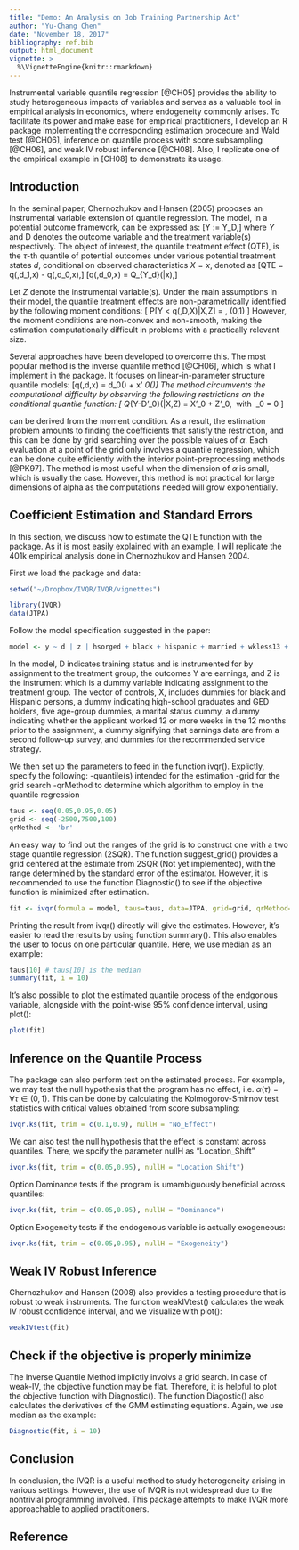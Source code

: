 ```yaml
---
title: "Demo: An Analysis on Job Training Partnership Act"
author: "Yu-Chang Chen"
date: "November 18, 2017"
bibliography: ref.bib
output: html_document
vignette: >
  %\VignetteEngine{knitr::rmarkdown}
---
```


Instrumental variable quantile regression [@CH05] provides the ability to study heterogeneous impacts of variables and serves as a valuable tool in empirical analysis in economics, where endogeneity commonly arises. To facilitate its power and make ease for empirical practitioners, I develop an R package implementing the corresponding estimation procedure and Wald test [@CH06], inference on quantile process with score subsampling [@CH06], and weak IV robust inference [@CH08]. Also, I replicate one of the empirical example in [CH08] to demonstrate its usage.

## Introduction

In the seminal paper, Chernozhukov and Hansen (2005) proposes an instrumental variable extension of quantile regression. The model, in a potential outcome framework, can be expressed as:
\[Y := Y_D,\]
where $Y$ and D denotes the outcome variable and the treatment variable(s) respectively. The object of interest, the quantile treatment effect (QTE), is the $\tau$-th quantile of potential outcomes under various potential treatment states $d$, conditional on observed characteristics $X = x$, denoted as
\[QTE = q(\tau,d_1,x) -  q(\tau,d_0,x),\]
\[q(\tau,d_0,x) = Q_{Y_d}(\tau|x),\]

Let $Z$ denote the instrumental variable(s). Under the main assumptions in their model, the quantile treatment effects are non-parametrically identified by the following moment conditions:
\[ P[Y < q(\tau,D,X)|X,Z] = \tau, \forall \tau \in (0,1)  \]
However, the moment conditions are non-convex and non-smooth, making the estimation computationally difficult in problems with a practically relevant size.

Several approaches have been developed to overcome this. The most popular method is the inverse quantile method [@CH06], which is what I implement in the package. It focuses on linear-in-parameter structure quantile models:
\[q(\tau,d,x) = d\alpha_0(\tau) + x' \beta_0(\tau)\]
The method circumvents the computational difficulty by observing the following restrictions on the conditional quantile function:
\[ Q_{Y-D'\alpha_0}(\tau|X,Z) = X'\beta_0 + Z'\gamma_0, \ with \ \gamma_0 = 0 \]

can be derived from the moment condition. As a result, the estimation problem amounts to finding the coefficients that satisfy the restriction, and this can be done by grid searching over the possible values of $\alpha$. Each evaluation at a point of the grid only involves a quantile regression, which can be done quite efficiently with the interior point-preprocessing methods [@PK97]. The method is most useful when the dimension of $\alpha$ is small, which is usually the case. However, this method is not practical for large dimensions of alpha as the computations needed will grow exponentially.

## Coefficient Estimation and Standard Errors

In this section, we discuss how to estimate the QTE function with the package. As it is most easily explained with an example, I will replicate the 401k empirical analysis done in Chernozhukov and Hansen 2004. 

First we load the package and data:
```r
setwd("~/Dropbox/IVQR/IVQR/vignettes")
```

```r
library(IVQR)
data(JTPA)
```


Follow the model specification suggested in the paper:
```r
model <- y ~ d | z | hsorged + black + hispanic + married + wkless13 + age2225 + age2629 + age3035 + age3644 + age4554 + class_tr + ojt_jsa + f2sms
```
In the model, D indicates training status and is instrumented for by assignment to the treatment group, the outcomes Y are earnings, and Z is the instrument which is a dummy variable indicating assignment to the treatment group. The vector of controls, X, includes dummies for black and Hispanic persons, a dummy indicating high-school graduates and GED holders, five age-group dummies, a marital status dummy, a dummy indicating whether the applicant worked 12 or more weeks in the 12 months prior to the assignment, a dummy signifying that earnings data are from a second follow-up survey, and dummies for the recommended service strategy.

We then set up the parameters to feed in the function ivqr(). Explictly, specify the following:
-quantile(s) intended for the estimation
-grid for the grid search
-qrMethod to determine which algorithm to employ in the quantile regression
```r
taus <- seq(0.05,0.95,0.05)
grid <- seq(-2500,7500,100)
qrMethod <- 'br'
```

An easy way to find out the ranges of the grid is to construct one with a two stage quantile regression (2SQR). The function suggest_grid() provides a grid centered at the estimate from 2SQR (Not yet implemented), with the range determined by the standard error of the estimator. However, it is recommended to use the function Diagnostic() to see if the objective function is minimized after estimation. 

```r
fit <- ivqr(formula = model, taus=taus, data=JTPA, grid=grid, qrMethod='br')
```

Printing the result from ivqr() directly will give the estimates. However, it's easier to read the results by using function summary(). This also enables the user to focus on one particular quantile. Here, we use median as an example:
```r
taus[10] # taus[10] is the median
summary(fit, i = 10)
```

It's also possible to plot the estimated quantile process of the endgonous variable, alongside with the point-wise 95% confidence interval, using plot():
```r
plot(fit)
```


## Inference on the Quantile Process

The package can also perform test on the estimated process. For example, we may test the null hypothesis that the program has no effect, i.e. $\alpha(\tau)= \forall \tau \in (0,1)$. This can be done by calculating the Kolmogorov-Smirnov test statistics with critical values obtained from score subsampling:

```r
ivqr.ks(fit, trim = c(0.1,0.9), nullH = "No_Effect")
```

We can also test the null hypothesis that the effect is constamt across quantiles. There, we spcify the parameter nullH as "Location_Shift"

```r
ivqr.ks(fit, trim = c(0.05,0.95), nullH = "Location_Shift")
```

Option Dominance tests if the program is umambiguously beneficial across quantiles:
```r
ivqr.ks(fit, trim = c(0.05,0.95), nullH = "Dominance")
```

Option Exogeneity tests if the endogenous variable is actually exogeneous:
```r
ivqr.ks(fit, trim = c(0.05,0.95), nullH = "Exogeneity")
```

## Weak IV Robust Inference
 
Chernozhukov and Hansen (2008) also provides a testing procedure that is robust to weak instruments. The function weakIVtest() calculates the weak IV robust confidence interval, and we visualize with plot():

```r
weakIVtest(fit)
```

## Check if the objective is properly minimize

The Inverse Quantile Method implictly involvs a grid search. In case of weak-IV, the objective function may be flat. Therefore, it is helpful to plot the objective function with Diagnostic(). The function Diagostic() also calculates the derivatives of the GMM estimating equations. Again, we use median as the example:

```r
Diagnostic(fit, i = 10)
```

## Conclusion
In conclusion, the IVQR is a useful method to study heterogeneity arising in various settings. However, the use of IVQR is not widespread due to the nontrivial programming involved. This package attempts to make IVQR more approachable to applied practitioners. 

## Reference
